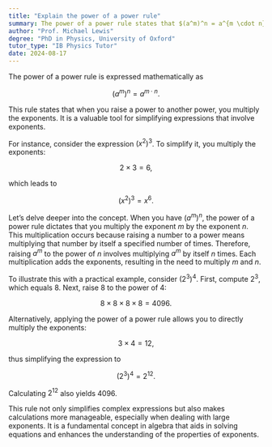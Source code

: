```yaml
---
title: "Explain the power of a power rule"
summary: The power of a power rule states that $(a^m)^n = a^{m \cdot n}$.
author: "Prof. Michael Lewis"
degree: "PhD in Physics, University of Oxford"
tutor_type: "IB Physics Tutor"
date: 2024-08-17
---
```


The power of a power rule is expressed mathematically as 

$$(a^m)^n = a^{m \cdot n}.$$

This rule states that when you raise a power to another power, you multiply the exponents. It is a valuable tool for simplifying expressions that involve exponents. 

For instance, consider the expression $(x^2)^3$. To simplify it, you multiply the exponents: 

$$2 \times 3 = 6,$$ 

which leads to 

$$(x^2)^3 = x^6.$$

Let’s delve deeper into the concept. When you have $(a^m)^n$, the power of a power rule dictates that you multiply the exponent $m$ by the exponent $n$. This multiplication occurs because raising a number to a power means multiplying that number by itself a specified number of times. Therefore, raising $a^m$ to the power of $n$ involves multiplying $a^m$ by itself $n$ times. Each multiplication adds the exponents, resulting in the need to multiply $m$ and $n$.

To illustrate this with a practical example, consider $(2^3)^4$. First, compute $2^3$, which equals $8$. Next, raise $8$ to the power of $4$:

$$8 \times 8 \times 8 \times 8 = 4096.$$

Alternatively, applying the power of a power rule allows you to directly multiply the exponents:

$$3 \times 4 = 12,$$ 

thus simplifying the expression to 

$$(2^3)^4 = 2^{12}.$$ 

Calculating $2^{12}$ also yields $4096$.

This rule not only simplifies complex expressions but also makes calculations more manageable, especially when dealing with large exponents. It is a fundamental concept in algebra that aids in solving equations and enhances the understanding of the properties of exponents.
    